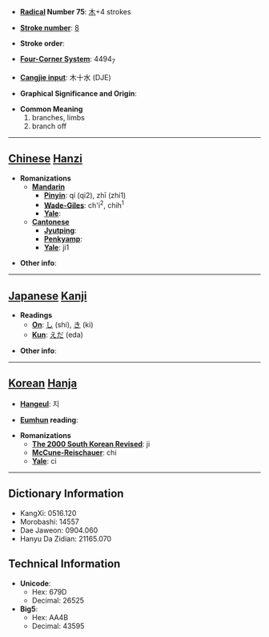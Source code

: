 * '''[[Wiktionary:Chinese radical index| Radical]] Number 75''': [[Wiktionary:Chinese radical index 木|木]]+4 strokes

* '''[[Wiktionary:Chinese total strokes index|Stroke number]]''': [[Wiktionary:Chinese total strokes index 8|8]]

* '''Stroke order''': 

* '''[[Wiktionary:Chinese four corner index|Four-Corner System]]''': 4494<sub>7</sub>

* '''[[Wiktionary:Chinese Cangjie index|Cangjie input]]''': 木十水 (DJE)

* '''Graphical Significance and Origin''': 

* '''Common Meaning'''
*#branches, limbs
*# branch off


----

== [[Chinese]] [[Hanzi]] ==

* '''Romanizations'''
** '''[[Mandarin]]'''
*** '''[[Pinyin]]''': qí (qi2), zhī (zhi1)
*** '''[[Wade-Giles]]''': ch'i<sup>2</sup>, chih<sup>1</sup>
*** '''[[Yale]]''': 
** '''[[Cantonese]]'''
*** '''[[Jyutping]]''':
*** '''[[Penkyamp]]''': 
*** '''[[Yale]]''': ji1

* '''Other info''': 

----

== [[Japanese]] [[Kanji]] ==

* '''Readings'''
** '''[[On]]''': [[し]] (shi), [[き]] (ki)
** '''[[Kun]]''': [[えだ]] (eda)

* '''Other info''':  

----

== [[Korean]] [[Hanja]] ==

* '''[[Hangeul]]''': 지

* '''[[Eumhun]] reading''': 

* '''Romanizations'''
** '''[[The 2000 South Korean Revised Romanization|The 2000 South Korean Revised]]''': ji
** '''[[McCune-Reischauer]]''': chi
** '''[[Yale]]''': ci

----

== Dictionary Information ==

* KangXi: 0516.120
* Morobashi: 14557
* Dae Jaweon: 0904.060
* Hanyu Da Zidian: 21165.070

== Technical Information ==

* '''Unicode''':
** Hex: 679D
** Decimal: 26525
* '''Big5''':
** Hex: AA4B
** Decimal: 43595